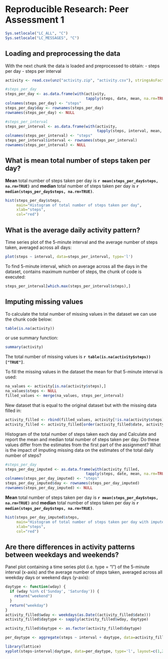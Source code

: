 # Reproducible Research: Peer Assessment 1

```r
Sys.setlocale("LC_ALL", "C")
Sys.setlocale("LC_MESSAGES", "C")
```

## Loading and preprocessing the data

With the next chunk the data is loaded and preprocessed to obtain:
- steps per day
- steps per interval

```r
activity <- read.csv(unz("activity.zip", "activity.csv"), stringsAsFactors=FALSE)

#steps_per_day
steps_per_day <- as.data.frame(with(activity, 
                                    tapply(steps, date, mean, na.rm=TRUE)))
colnames(steps_per_day) <- "steps"
steps_per_day$day <- rownames(steps_per_day)
rownames(steps_per_day) <- NULL

#steps_per_interval
steps_per_interval <- as.data.frame(with(activity, 
                                         tapply(steps, interval, mean, na.rm=TRUE)))
colnames(steps_per_interval) <- "steps"
steps_per_interval$interval <- rownames(steps_per_interval)
rownames(steps_per_interval) <- NULL
```

## What is mean total number of steps taken per day?

**Mean** total number of steps taken per day is **`r mean(steps_per_day$steps, na.rm=TRUE)`** and **median** total number of steps taken per day is **`r median(steps_per_day$steps, na.rm=TRUE)`**.


```r
hist(steps_per_day$steps, 
     main="Histogram of total number of steps taken per day",
     xlab="steps",
     col="red")
```

## What is the average daily activity pattern?
Time series plot of the 5-minute interval and the average number of steps taken, averaged across all days:

```r
plot(steps ~ interval, data=steps_per_interval, type='l')
```

To find 5-minute interval, which on average across all the days in the dataset, contains maximum number of steps, the chunk of code is executed:
```r
steps_per_interval[which.max(steps_per_interval$steps),]
```


## Imputing missing values
To calculate the total number of missing values in the dataset we can use the chunk code below:

```r
table(is.na(activity))
```

or use summary function:
```r
summary(activity)
```

The total number of missing values is **`r table(is.na(activity$steps))["TRUE"]`**.

To fill the missing values in the dataset the mean for that 5-minute interval is used:

```r
na_values <- activity[is.na(activity$steps),]
na_values$steps <- NULL
filled_values <- merge(na_values, steps_per_interval)
```

New dataset that is equal to the original dataset but with the missing data filled in:
```r
activity_filled <- rbind(filled_values, activity[!is.na(activity$steps),])
activity_filled <- activity_filled[order(activity_filled$date, activity_filled$interval),]
```

Histogram of the total number of steps taken each day and Calculate and report the mean and median total number of steps taken per day. Do these values differ from the estimates from the first part of the assignment? What is the impact of imputing missing data on the estimates of the total daily number of steps?

```r
#steps_per_day
steps_per_day_imputed <- as.data.frame(with(activity_filled, 
                                    tapply(steps, date, mean, na.rm=TRUE)))
colnames(steps_per_day_imputed) <- "steps"
steps_per_day_imputed$day <- rownames(steps_per_day_imputed)
rownames(steps_per_day_imputed) <- NULL
```

**Mean** total number of steps taken per day is **`r mean(steps_per_day$steps, na.rm=TRUE)`** and **median** total number of steps taken per day is **`r median(steps_per_day$steps, na.rm=TRUE)`**.


```r
hist(steps_per_day_imputed$steps, 
     main="Histogram of total number of steps taken per day with imputed values",
     xlab="steps",
     col="red")
```

## Are there differences in activity patterns between weekdays and weekends?
Panel plot containing a time series plot (i.e. type = "l") of the 5-minute interval (x-axis) and the average number of steps taken, averaged across all weekday days or weekend days (y-axis):
```r
daytype <- function(wday) {
  if (wday %in% c('Sunday', 'Saturday')) {
    return("weekend")
  }
  return("weekday")
}
activity_filled$wday <- weekdays(as.Date((activity_filled$date)))
activity_filled$daytype <- sapply(activity_filled$wday, daytype)

activity_filled$daytype <- as.factor(activity_filled$daytype)

per_daytype <- aggregate(steps ~ interval + daytype, data=activity_filled, FUN=mean)

library(lattice)
xyplot(steps~interval|daytype, data=per_daytype, type='l', layout=c(1,2))
```
